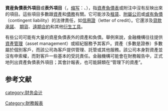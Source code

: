 {{Multiple issues|
{{Expand language|1=en|time=2022-06-14T04:19:54+00:00}}
{{Unreferenced|time=2022-06-14T04:19:54+00:00}}
}}
{{会计}}

'''資産負債表外項目'''或'''表外項目'''（{{lang-en|off-balance sheet}}，[[缩写|缩写]]：{{lang|en|OBS}}、{{lang-en|incognito leverage}}），指[[資產負債表|資產負債表]]或附注中沒有反映出來的項目。這些項目多數跟[[資產|資產]]和[[債務|債務]]有關。它可能涉及[[租賃|租賃]]、[[附屬公司|附屬公司]]或[[或有負債|或有負債]]（contingent liability）的法律責任，如[[信用證|信用證]]（letter of credit）。它還涉及[[貸款承諾|貸款承諾]]、 [[期貨|期貨]]、[[遠期合約|遠期合約]]和其他[[衍生工具|衍生工具]]。

有些公司可能有大量的資産負債表外的資產和負債。舉例來說，金融機構往往提供[[資產管理|資產管理]]（asset management）或經紀服務予其客戶。資產（多數是證券）多數屬於個別客戶，而該公司為客戶提供管理、託管或其他服務。該公司本身對資產並沒有申索權，而對客戶一些基本的受託責任。金融機構可能會在財務報告中，正式地列出資產負債表外項目；其會計報表，也可能歸類在“管理下的資產”。

==参考文献==
{{Reflist}}

[[category:财务会计|category:财务会计]]
[[Category:財務報表|Category:財務報表]]
{{Accounting-stub}}